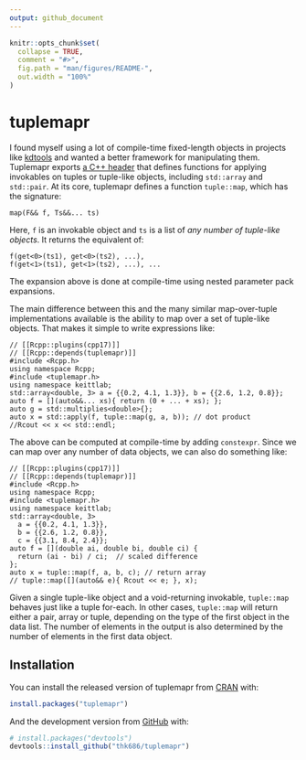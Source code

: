 ```yaml
---
output: github_document
---
```


<!-- README.md is generated from README.Rmd. Please edit that file -->

```r
knitr::opts_chunk$set(
  collapse = TRUE,
  comment = "#>",
  fig.path = "man/figures/README-",
  out.width = "100%"
)
```

# tuplemapr

<!-- badges: start -->
<!-- badges: end -->

I found myself using a lot of compile-time fixed-length objects in projects like [kdtools](https://github.com/thk686/kdtools) and wanted a better framework for manipulating them. Tuplemapr exports [a C++ header](https://github.com/thk686/tuplemapr/blob/master/inst/include/tuplemapr.h) that defines functions for applying invokables on tuples or tuple-like objects, including ```std::array``` and ```std::pair```. At its core, tuplemapr defines a function ```tuple::map```, which has the signature:
```
map(F&& f, Ts&&... ts)
```
Here, ```f``` is an invokable object and ```ts``` is a list of *any number of tuple-like objects*. It returns the equivalent of:
```
f(get<0>(ts1), get<0>(ts2), ...),
f(get<1>(ts1), get<1>(ts2), ...), ...
```
The expansion above is done at compile-time using nested parameter pack expansions.

The main difference between this and the many similar map-over-tuple implementations available is the ability to map over a set of tuple-like objects. That makes it simple to write expressions like:
```Rcpp
// [[Rcpp::plugins(cpp17)]]    
// [[Rcpp::depends(tuplemapr)]]
#include <Rcpp.h>
using namespace Rcpp;
#include <tuplemapr.h>
using namespace keittlab;
std::array<double, 3> a = {{0.2, 4.1, 1.3}}, b = {{2.6, 1.2, 0.8}};
auto f = [](auto&&... xs){ return (0 + ... + xs); };
auto g = std::multiplies<double>{};
auto x = std::apply(f, tuple::map(g, a, b)); // dot product
//Rcout << x << std::endl;
```

The above can be computed at compile-time by adding ```constexpr```. Since we can map over any number of data objects, we can also do something like:

```Rcpp
// [[Rcpp::plugins(cpp17)]]    
// [[Rcpp::depends(tuplemapr)]]
#include <Rcpp.h>
using namespace Rcpp;
#include <tuplemapr.h>
using namespace keittlab;
std::array<double, 3>
  a = {{0.2, 4.1, 1.3}},
  b = {{2.6, 1.2, 0.8}},
  c = {{3.1, 8.4, 2.4}};
auto f = [](double ai, double bi, double ci) {
  return (ai - bi) / ci;  // scaled difference
};
auto x = tuple::map(f, a, b, c); // return array
// tuple::map([](auto&& e){ Rcout << e; }, x);
```

Given a single tuple-like object and a void-returning invokable, ```tuple::map``` behaves just like a tuple for-each. In other cases, ```tuple::map``` will return either a pair, array or tuple, depending on the type of the first object in the data list. The number of elements in the output is also determined by the number of elements in the first data object.

## Installation

You can install the released version of tuplemapr from [CRAN](https://CRAN.R-project.org) with:

``` r
install.packages("tuplemapr")
```

And the development version from [GitHub](https://github.com/) with:

``` r
# install.packages("devtools")
devtools::install_github("thk686/tuplemapr")
```

